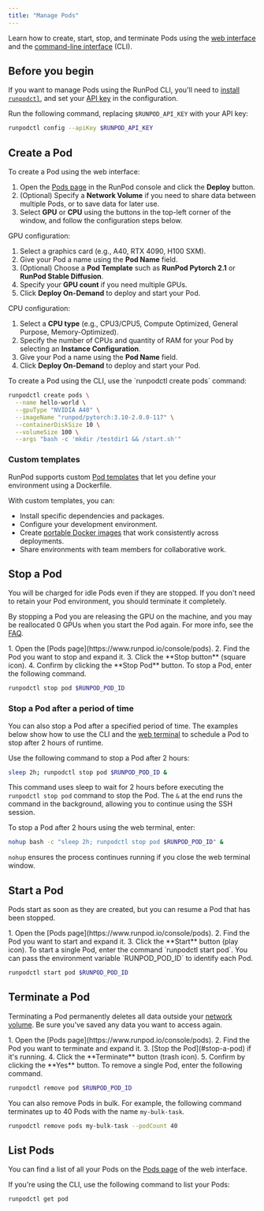 ```yaml
---
title: "Manage Pods"
---
```


Learn how to create, start, stop, and terminate Pods using the [web interface](https://www.runpod.io/console/pods) and the [command-line interface](/runpodctl/overview) (CLI).

## Before you begin

If you want to manage Pods using the RunPod CLI, you'll need to [install `runpodctl`](/runpodctl/install-runpodctl), and set your [API key](/get-started/api-keys) in the configuration.

Run the following command, replacing `$RUNPOD_API_KEY` with your API key:

```sh
runpodctl config --apiKey $RUNPOD_API_KEY
```

## Create a Pod

<Tabs>
<Tab title="Web">
To create a Pod using the web interface:

1. Open the [Pods page](https://www.runpod.io/console/pods) in the RunPod console and click the **Deploy** button.
2. (Optional) Specify a **Network Volume** if you need to share data between multiple Pods, or to save data for later use.
3. Select **GPU** or **CPU** using the buttons in the top-left corner of the window, and follow the configuration steps below.

GPU configuration:

1. Select a graphics card (e.g., A40, RTX 4090, H100 SXM).
2. Give your Pod a name using the **Pod Name** field.
3. (Optional) Choose a **Pod Template** such as **RunPod Pytorch 2.1** or **RunPod Stable Diffusion**.
4. Specify your **GPU count** if you need multiple GPUs.
5. Click **Deploy On-Demand** to deploy and start your Pod.

CPU configuration:

1. Select a **CPU type** (e.g., CPU3/CPU5, Compute Optimized, General Purpose, Memory-Optimized).
2. Specify the number of CPUs and quantity of RAM for your Pod by selecting an **Instance Configuration**.
3. Give your Pod a name using the **Pod Name** field.
4. Click **Deploy On-Demand** to deploy and start your Pod.

</Tab>

<Tab title="Command line">
To create a Pod using the CLI, use the `runpodctl create pods` command:

```sh
runpodctl create pods \
  --name hello-world \
  --gpuType "NVIDIA A40" \
  --imageName "runpod/pytorch:3.10-2.0.0-117" \
  --containerDiskSize 10 \
  --volumeSize 100 \
  --args "bash -c 'mkdir /testdir1 && /start.sh'"
```

</Tab>

</Tabs>

### Custom templates

RunPod supports custom [Pod templates](/pods/templates/overview) that let you define your environment using a Dockerfile.

With custom templates, you can:

* Install specific dependencies and packages.
* Configure your development environment.
* Create [portable Docker images](/tutorials/introduction/containers/overview) that work consistently across deployments.
* Share environments with team members for collaborative work.

## Stop a Pod

<Warning>

You will be charged for idle Pods even if they are stopped. If you don't need to retain your Pod environment, you should terminate it completely.

By stopping a Pod you are releasing the GPU on the machine, and you may be reallocated 0 GPUs when you start the Pod again. For more info, see the [FAQ](/references/faq#why-do-i-have-zero-gpus-assigned-to-my-pod%3F).

</Warning>

<Tabs>
<Tab title="Web">
1. Open the [Pods page](https://www.runpod.io/console/pods).
2. Find the Pod you want to stop and expand it.
3. Click the **Stop button** (square icon).
4. Confirm by clicking the **Stop Pod** button.

</Tab>

<Tab title="Command line">
To stop a Pod, enter the following command.

```sh
runpodctl stop pod $RUNPOD_POD_ID
```

</Tab>

</Tabs>

### Stop a Pod after a period of time

You can also stop a Pod after a specified period of time. The examples below show how to use the CLI and the [web terminal](/pods/connect-to-a-pod#web-terminal) to schedule a Pod to stop after 2 hours of runtime.

<Tabs>
<Tab title="Command line">
Use the following command to stop a Pod after 2 hours:

```sh
sleep 2h; runpodctl stop pod $RUNPOD_POD_ID &
```

This command uses sleep to wait for 2 hours before executing the `runpodctl stop pod` command to stop the Pod. The `&` at the end runs the command in the background, allowing you to continue using the SSH session.

</Tab>

<Tab title="Web terminal">
To stop a Pod after 2 hours using the web terminal, enter:

```sh
nohup bash -c "sleep 2h; runpodctl stop pod $RUNPOD_POD_ID" &
```

`nohup` ensures the process continues running if you close the web terminal window.

</Tab>

</Tabs>

## Start a Pod

Pods start as soon as they are created, but you can resume a Pod that has been stopped.

<Tabs>
<Tab title="Web">
1. Open the [Pods page](https://www.runpod.io/console/pods).
2. Find the Pod you want to start and expand it.
3. Click the **Start** button (play icon).

</Tab>

<Tab title="Command line">
To start a single Pod, enter the command `runpodctl start pod`. You can pass the environment variable `RUNPOD_POD_ID` to identify each Pod.

```sh
runpodctl start pod $RUNPOD_POD_ID
```

</Tab>

</Tabs>

## Terminate a Pod

<Warning>

Terminating a Pod permanently deletes all data outside your [network volume](/pods/storage/create-network-volumes). Be sure you've saved any data you want to access again.

</Warning>

<Tabs>
<Tab title="Web">
1. Open the [Pods page](https://www.runpod.io/console/pods).
2. Find the Pod you want to terminate and expand it.
3. [Stop the Pod](#stop-a-pod) if it's running.
4. Click the **Terminate** button (trash icon).
5. Confirm by clicking the **Yes** button.

</Tab>

<Tab title="Command line">
To remove a single Pod, enter the following command.

```sh
runpodctl remove pod $RUNPOD_POD_ID
```

You can also remove Pods in bulk. For example, the following command terminates up to 40 Pods with the name `my-bulk-task`.

```sh
runpodctl remove pods my-bulk-task --podCount 40
```

</Tab>

</Tabs>

## List Pods

You can find a list of all your Pods on the [Pods page](https://www.runpod.io/console/pods) of the web interface.

If you're using the CLI, use the following command to list your Pods:

```sh
runpodctl get pod
```
